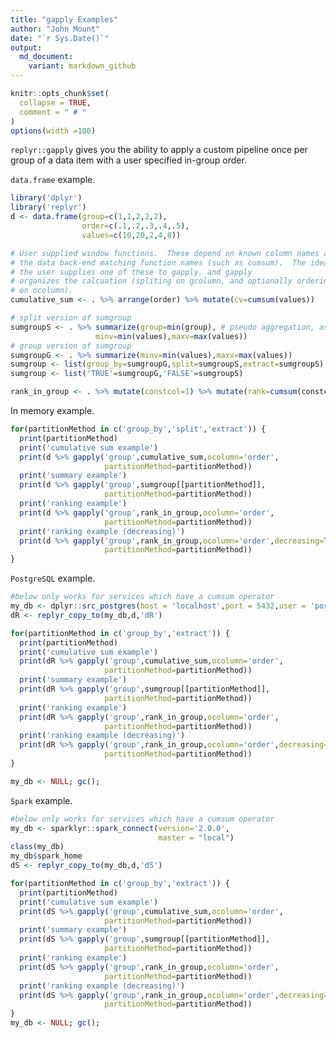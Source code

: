 ```yaml
---
title: "gapply Examples"
author: "John Mount"
date: "`r Sys.Date()`"
output:
  md_document:
    variant: markdown_github
---
```


```r
knitr::opts_chunk$set(
  collapse = TRUE,
  comment = " # "
)
options(width =100)
```

`replyr::gapply` gives you the ability to apply a custom pipeline once per group of a data item with a user specified in-group order.  

`data.frame` example.

```r
library('dplyr')
library('replyr')
d <- data.frame(group=c(1,1,2,2,2),
                order=c(.1,.2,.3,.4,.5),
                values=c(10,20,2,4,8))

# User supplied window functions.  These depend on known column names and
# the data back-end matching function names (such as cumsum).  The idea
# the user supplies one of these to gapply, and gapply
# organizes the calcuation (spliting on gcolumn, and optionally ordering
# on ocolumn).
cumulative_sum <- . %>% arrange(order) %>% mutate(cv=cumsum(values))

# split version of sumgroup
sumgroupS <- . %>% summarize(group=min(group), # pseudo aggregation, as group constant in groups
                   minv=min(values),maxv=max(values))
# group version of sumgroup
sumgroupG <- . %>% summarize(minv=min(values),maxv=max(values))
sumgroup <- list(group_by=sumgroupG,split=sumgroupS,extract=sumgroupS)
sumgroup <- list('TRUE'=sumgroupG,'FALSE'=sumgroupS)

rank_in_group <- . %>% mutate(constcol=1) %>% mutate(rank=cumsum(constcol)) %>% select(-constcol)
```

In memory example.

```r
for(partitionMethod in c('group_by','split','extract')) {
  print(partitionMethod)
  print('cumulative sum example')
  print(d %>% gapply('group',cumulative_sum,ocolumn='order',
                     partitionMethod=partitionMethod))
  print('summary example')
  print(d %>% gapply('group',sumgroup[[partitionMethod]],
                     partitionMethod=partitionMethod))
  print('ranking example')
  print(d %>% gapply('group',rank_in_group,ocolumn='order',
                     partitionMethod=partitionMethod))
  print('ranking example (decreasing)')
  print(d %>% gapply('group',rank_in_group,ocolumn='order',decreasing=TRUE,
                     partitionMethod=partitionMethod))
}
```

`PostgreSQL` example.

```r
#below only works for services which have a cumsum operator
my_db <- dplyr::src_postgres(host = 'localhost',port = 5432,user = 'postgres',password = 'pg')
dR <- replyr_copy_to(my_db,d,'dR')

for(partitionMethod in c('group_by','extract')) {
  print(partitionMethod)
  print('cumulative sum example')
  print(dR %>% gapply('group',cumulative_sum,ocolumn='order',
                     partitionMethod=partitionMethod))
  print('summary example')
  print(dR %>% gapply('group',sumgroup[[partitionMethod]],
                     partitionMethod=partitionMethod))
  print('ranking example')
  print(dR %>% gapply('group',rank_in_group,ocolumn='order',
                     partitionMethod=partitionMethod))
  print('ranking example (decreasing)')
  print(dR %>% gapply('group',rank_in_group,ocolumn='order',decreasing=TRUE,
                     partitionMethod=partitionMethod))
}

my_db <- NULL; gc();
```

`Spark` example.

```r
#below only works for services which have a cumsum operator
my_db <- sparklyr::spark_connect(version='2.0.0', 
                                 master = "local")
class(my_db)
my_db$spark_home
dS <- replyr_copy_to(my_db,d,'dS')

for(partitionMethod in c('group_by','extract')) {
  print(partitionMethod)
  print('cumulative sum example')
  print(dS %>% gapply('group',cumulative_sum,ocolumn='order',
                     partitionMethod=partitionMethod))
  print('summary example')
  print(dS %>% gapply('group',sumgroup[[partitionMethod]],
                     partitionMethod=partitionMethod))
  print('ranking example')
  print(dS %>% gapply('group',rank_in_group,ocolumn='order',
                     partitionMethod=partitionMethod))
  print('ranking example (decreasing)')
  print(dS %>% gapply('group',rank_in_group,ocolumn='order',decreasing=TRUE,
                     partitionMethod=partitionMethod))
}
my_db <- NULL; gc();
```
